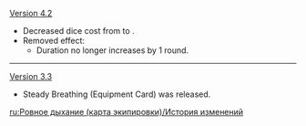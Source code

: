 {{Change History/Header}}
[[Version 4.2]]
* Decreased dice cost from {{TCG Cost|4|Cryo}} to {{TCG Cost|3|Cryo}}.
* Removed effect:
** Duration no longer increases by 1 round.
----
[[Version 3.3]]
* Steady Breathing (Equipment Card) was released.
<noinclude>
[[ru:Ровное дыхание (карта экипировки)/История изменений]]
</noinclude>